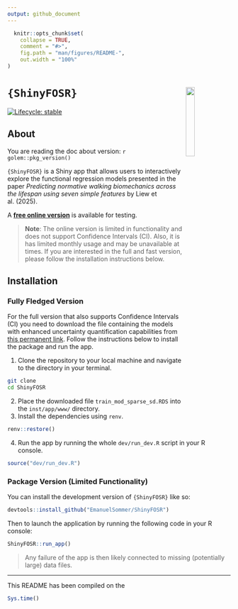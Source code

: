 ```yaml
---
output: github_document
---
```


<!-- README.md is generated from README.Rmd. Please edit that file -->

```r
  knitr::opts_chunk$set(
    collapse = TRUE,
    comment = "#>",
    fig.path = "man/figures/README-",
    out.width = "100%"
)
```

# `{ShinyFOSR}` <a href='https://github.com/EmanuelSommer/ShinyFOSR'><img src='inst/app/www/university_of_essex_logo.gif' align="right" width="20%" /></a>

<!-- badges: start -->
[![Lifecycle: stable](https://img.shields.io/badge/lifecycle-stable-brightgreen.svg)](https://lifecycle.r-lib.org/articles/stages.html#stable)
<!-- badges: end -->


## About

You are reading the doc about version: `r golem::pkg_version()`

`{ShinyFOSR}` is a Shiny app that allows users to interactively explore the functional regression models presented in the paper *Predicting normative walking biomechanics across the lifespan using seven simple features* by Liew et al. (2025).

A [**free online version**](https://esommer.shinyapps.io/ShinyFOSR/) is available for testing. 

> **Note**: The online version is limited in functionality and does not support Confidence Intervals (CI). Also, it is has limited monthly usage and may be unavailable at times. If you are interested in the full and fast version, please follow the installation instructions below.

## Installation

### Fully Fledged Version

For the full version that also supports Confidence Intervals (CI) you need to download the file containing the models with enhanced uncertainty quantification capabilities from [this permanent link](train_mod_sparse_sd.RDS). Follow the instructions below to install the package and run the app.

1. Clone the repository to your local machine and navigate to the directory in your terminal.

```bash
git clone
cd ShinyFOSR
```

2. Place the downloaded file `train_mod_sparse_sd.RDS` into the `inst/app/www/` directory.
3. Install the dependencies using `renv`.


```r
renv::restore()
```

4. Run the app by running the whole `dev/run_dev.R` script in your R console.

```r
source("dev/run_dev.R")
```


### Package Version (Limited Functionality)

You can install the development version of `{ShinyFOSR}` like so:

```r
devtools::install_github("EmanuelSommer/ShinyFOSR")
```

Then to launch the application by running the following code in your R console:

```r
ShinyFOSR::run_app()
```

> Any failure of the app is then likely connected to missing (potentially large) data files.


---

This README has been compiled on the

```r
Sys.time()
```

